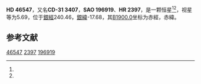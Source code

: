 {{Starbox begin
| name = HD 46547
}}
{{Starbox observe
| epoch = [[J2000.0|J2000.0]]
| constell = {{星座名待查}}<ref name=SIMBAD>{{cite web
 | url=http://simbad.u-strasbg.fr/simbad/sim-id?Ident=HR+2397
 | title =Pulsating variable Star
 | publisher=Centre de Données astronomiques de Strasbourg
 | work=SIMBAD
 | accessdate=2012-07-13}}</ref><ref name=DATA>{{cite web
 | url=http://vizier.u-strasbg.fr/viz-bin/VizieR-5?-out.add=.&-source=5050&-corr=PK=HR&-out.max=9999&HR=2397
 | title=VizieR Detailed Page
 | accessdate=2012-07-13
 | archive-date=2016-03-05
 | archive-url=https://web.archive.org/web/20160305050724/http://vizier.u-strasbg.fr/viz-bin/VizieR-5?-out.add=.&-source=5050&-corr=PK=HR&-out.max=9999&HR=2397
 | dead-url=no
 }}</ref>
| 星官 = 
| ra = {{RA|6|32|39}}<ref name=SIMBAD /><ref name=DATA />
| dec = {{DEC|-32|1|50}}<ref name=SIMBAD /><ref name=DATA />
| appmag_v = 5.69<ref name=SIMBAD /><ref name=DATA />
}}
{{Starbox character
| class = B2IVe<ref name=SIMBAD /><ref name=DATA />
| b-v = -0.17<ref name=SIMBAD /><ref name=DATA />
| u-b = -0.79<ref name=SIMBAD /><ref name=DATA />
| r-i = <ref name=SIMBAD /><ref name=DATA />
| variable = 
}}
{{Starbox astrometry
| radial_v = -0.79
| prop_mo_ra = 20
| parallax = 
| p_error = 
}}
{{Starbox catalog
| names =CD-31 3407，[[SAO星表|SAO]] 196919，[[HD星表|HD]] 46547，[[HR星表|HR]] 2397}}
{{Starbox reference |Simbad=HR+2397}}
{{Starbox end}}

'''HD 46547'''，又名'''CD-31 3407'''，'''SAO 196919'''、'''HR 2397'''，是一颗恒星<ref name=SIMBAD /><ref name=DATA />，视星等为5.69，位于[[銀道座標系|銀經]]240.46，[[銀道座標系|銀緯]]-17.68，其[[B1900.0|B1900.0]]坐标为赤經{{RA|6|28|54.4}}，赤緯{{DEC|-31|-17.68|22}}。

== 参考文献 ==
{{reflist}}

{{star-stub}}

[[Category:HD和HDE天體|46547]]
[[Category:HR天體|2397]]
[[Category:SAO天體|196919]]